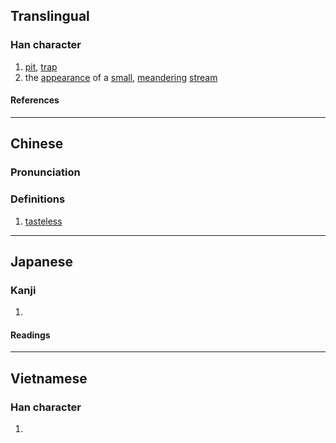 {{character info}}
==Translingual==

===Han character===
{{Han char|rn=85|rad=水|as=04|sn=7|four=35100|canj=ETT,XETT|ids=⿰氵井}}

# [[pit]], [[trap]]
# the [[appearance]] of a [[small]], [[meander]]ing [[stream]]

====References====
{{Han ref|kx=0607.130|dkj=17155|dj=1000.140|hdz=31558.020|uh=6C6B}}

----

==Chinese==
{{zh-forms}}

===Pronunciation===
{{zh-pron
|m=jǐng
|c=zeng2
|mn=chiáⁿ
|mc=y
|oc=y
|ma=
|cat=n
}}

===Definitions===
{{zh-hanzi}}

# {{lb|zh|Min Nan}} [[tasteless]]
----

==Japanese==

===Kanji===
{{ja-kanji|grade=|rs=水04}}

# {{rfdef|ja|sort=水04}}

====Readings====
{{ja-readings
|on=けい, きょう, せい, じょう
}}

----

==Vietnamese==

===Han character===
{{vi-readings|rs=水04|reading=giếng}}

# {{rfdef|vi|sort=水04}}